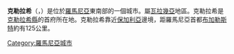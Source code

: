 {{About|羅馬尼亞的城市|[[摩爾多瓦|摩爾多瓦]]的同名地方|卡拉拉什 (摩爾多瓦)}}
{{Infobox City
|name =克勒拉希
|official_name = Călărași
|image_flag= 
|image_seal= 
|image_map= Calarasi in Romania.png
|mapsize = 200px
|subdivision_type = [[国家|国家]]
|subdivision_name = [[羅馬尼亞|羅馬尼亞]]
|leader_title = 
|leader_name =
|region= 
|departement= 
|party=
|mandat=since = 
|area_total =
|population_as_of  = 2002
|population_total = 70,039
|population_density = 
|timezone = +2
|latd = 
|latm = 
|lats = 
|latNS = 
|longd = 
|longm = 
|longs = 
|longEW = 
|website = http://www.municipiu.ro/
|}}
'''克勒拉希'''（{{lang-ro|Călărași}}，{{IPA-ro|kələˈraʃʲ|-|Ro-Călărași.ogg}}）是位於[[羅馬尼亞|羅馬尼亞]]東南部的一個城市。屬[[瓦拉幾亞|瓦拉幾亞]]地區。克勒拉希是[[克勒拉希縣|克勒拉希縣]]的首府所在地。克勒拉希靠近[[保加利亞|保加利亞]]邊境，距羅馬尼亞首都[[布加勒斯特|布加勒斯特]]約有125公里。

{{Călărași County}}

[[Category:羅馬尼亞城市|Category:羅馬尼亞城市]]